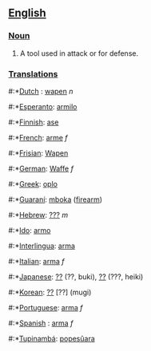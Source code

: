 ==[[English]]==
===[[Noun]]===
#A tool used in attack or for defense.

===[[Translation]]s===
#:*[[Dutch]] : [[wapen]] ''n''
#:*[[Esperanto]]: [[armilo]]
#:*[[Finnish]]: [[ase]]
#:*[[French]]: [[arme]] ''f''
#:*[[Frisian]]: [[Wapen]]
#:*[[German]]: [[Waffe]] ''f''
#:*[[Greek]]: [[oplo]]
#:*[[Guaraní]]: [[mboka]] ([[firearm]])
#:*[[Hebrew]]: [[???]] ''m''
#:*[[Ido]]: [[armo]]
#:*[[Interlingua]]: [[arma]]
#:*[[Italian]]: [[arma]] ''f''
#:*[[Japanese]]: [[??]] (??, buki), [[??]] (???, heiki)
#:*[[Korean]]: [[??]] [??] (mugi)
#:*[[Portuguese]]: [[arma]] ''f''
#:*[[Spanish]] : [[arma]] ''f''
#:*[[Tupinambá]]: [[popesûara]]